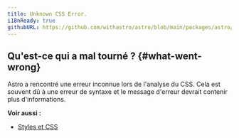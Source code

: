 ```yaml
---
title: Unknown CSS Error.
i18nReady: true
githubURL: https://github.com/withastro/astro/blob/main/packages/astro/src/core/errors/errors-data.ts
---
```


## Qu'est-ce qui a mal tourné ? \{#what-went-wrong\}

Astro a rencontré une erreur inconnue lors de l'analyse du CSS. Cela est souvent dû à une erreur de syntaxe et le message d'erreur devrait contenir plus d'informations.

**Voir aussi :**
-  [Styles et CSS](/fr/guides/styling/)
